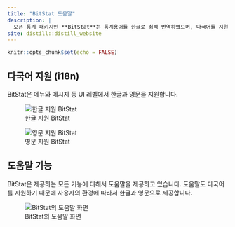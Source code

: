 ```yaml
---
title: "BitStat 도움말"
description: |
  오픈 통계 패키지인 **BitStat**는 통계용어를 한글로 최적 번역하였으며, 다국어를 지원하기 때문에 영문 메뉴와 메시지도 지원하고 모든 기능에 대해서 한글과 영문 도움말을 제공합니다. 
site: distill::distill_website
---
```


```r
knitr::opts_chunk$set(echo = FALSE)
```

## 다국어 지원 (i18n)

BitStat은 메뉴와 메시지 등 UI 레벨에서 한글과 영문을 지원합니다. 

![한글 지원 BitStat](img/bitstat_kor.jpg)

![영문 지원 BitStat](img/bitstat_eng.jpg)

## 도움말 기능

BitStat은 제공하는 모든 기능에 대해서 도움말을 제공하고 있습니다.
도움말도 다국어를 지원하기 때문에 사용자의 환경에 따라서 한글과 영문으로 제공합니다.

![BitStat의 도움말 화면](img/help.png)